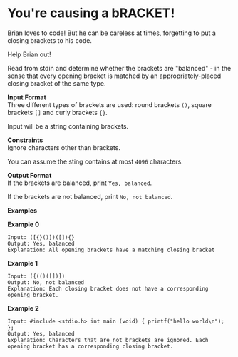 
# You're causing a bRACKET!

Brian loves to code! But he can be careless at times, forgetting to put a closing brackets to his code.

Help Brian out!

Read from stdin and determine whether the brackets are "balanced" - in the sense that every opening bracket is matched by an appropriately-placed closing bracket of the same type.

**Input Format**  
Three different types of brackets are used: round brackets `()`, square brackets `[]` and curly brackets `{}`.

Input will be a string containing brackets.

**Constraints**  
Ignore characters other than brackets.

You can assume the sting contains at most `4096` characters.

**Output Format**  
If the brackets are balanced, print `Yes, balanced`.

If the brackets are not balanced, print `No, not balanced`.

**Examples**

**Example 0**

```
Input: ([{}()])([]){}
Output: Yes, balanced
Explanation: All opening brackets have a matching closing bracket
```

**Example 1**

```
Input: ({(()([])])
Output: No, not balanced
Explanation: Each closing bracket does not have a corresponding opening bracket.
```

**Example 2**

```
Input: #include <stdio.h> int main (void) { printf("hello world\n"); };
Output: Yes, balanced
Explanation: Characters that are not brackets are ignored. Each opening bracket has a corresponding closing bracket.
```
